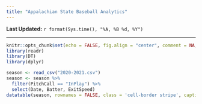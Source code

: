 ```yaml
---
title: "Appalachian State Baseball Analytics"
---
```


**Last Updated:**  `r format(Sys.time(), "%A, %B %d, %Y")`

<hr>

```r
knitr::opts_chunk$set(echo = FALSE, fig.align = "center", comment = NA, warning = FALSE, message = FALSE)
library(readr)
library(DT)
library(dplyr)
```

```r
season <- read_csv("2020-2021.csv")
season <- season %>%
  filter(PitchCall == "InPlay") %>%
  select(Date, Batter, ExitSpeed)
datatable(season, rownames = FALSE, class = 'cell-border stripe', caption = 'Recent Exit Speeds', options = list(pageLength = 5, order = list(list(0, "asc"), list(2, 'desc'))))
```